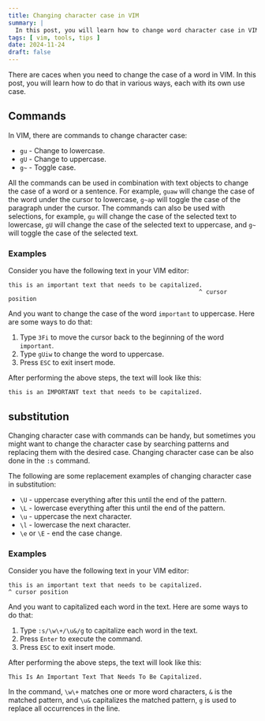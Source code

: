 ```yaml
---
title: Changing character case in VIM
summary: |
  In this post, you will learn how to change word character case in VIM, you will also learn how to change character case in substitution.
tags: [ vim, tools, tips ]
date: 2024-11-24
draft: false
---
```


There are caces when you need to change the case of a word in VIM.
In this post, you will learn how to do that in various ways, each with its own use case.

## Commands

In VIM, there are commands to change character case:

- `gu` - Change to lowercase.
- `gU` - Change to uppercase.
- `g~` - Toggle case.

All the commands can be used in combination with text objects to change the case of a word or a sentence.
For example, `guaw` will change the case of the word under the cursor to lowercase, `g~ap` will toggle
the case of the paragraph under the cursor.
The commands can also be used with selections, for example, `gu` will change the case of the selected text to lowercase,
`gU` will change the case of the selected text to uppercase, and `g~` will toggle the case of the selected text.

### Examples

Consider you have the following text in your VIM editor:

```text
this is an important text that needs to be capitalized.
                                                      ^ cursor position
```

And you want to change the case of the word `important` to uppercase. Here are some ways to do that:

1. Type `3Fi` to move the cursor back to the beginning of the word `important`.
2. Type `gUiw` to change the word to uppercase.
3. Press `ESC` to exit insert mode.

After performing the above steps, the text will look like this:

```text
this is an IMPORTANT text that needs to be capitalized.
```

## substitution

Changing character case with commands can be handy, but sometimes you might want to change the character case
by searching patterns and replacing them with the desired case. Changing character case can be also done in the `:s` command.

The following are some replacement examples of changing character case in substitution:

- `\U` - uppercase everything after this until the end of the pattern.
- `\L` - lowercase everything after this until the end of the pattern.
- `\u` - uppercase the next character.
- `\l` - lowercase the next character.
- `\e` or `\E` - end the case change.

### Examples

Consider you have the following text in your VIM editor:

```text
this is an important text that needs to be capitalized.
^ cursor position
```

And you want to capitalized each word in the text. Here are some ways to do that:

1. Type `:s/\w\+/\u&/g` to capitalize each word in the text.
2. Press `Enter` to execute the command.
3. Press `ESC` to exit insert mode.

After performing the above steps, the text will look like this:

```text
This Is An Important Text That Needs To Be Capitalized.
```

In the command, `\w\+` matches one or more word characters,
`&` is the matched pattern, and `\u&` capitalizes the matched pattern,
`g` is used to replace all occurrences in the line.
